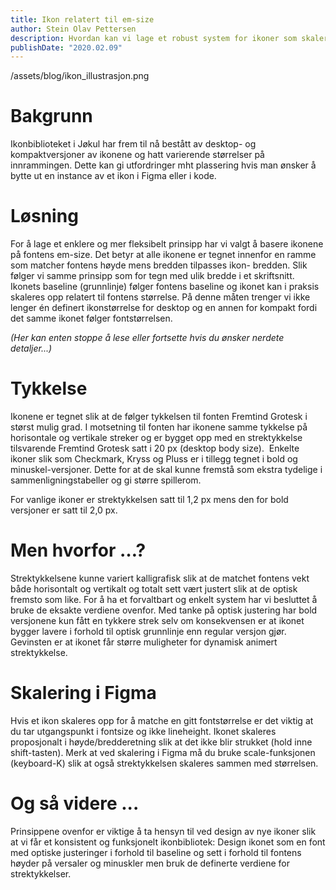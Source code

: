 ```yaml
---
title: Ikon relatert til em-size
author: Stein Olav Pettersen
description: Hvordan kan vi lage et robust system for ikoner som skalerer og er tilpasset Fremtinds typografi? 
publishDate: "2020.02.09"
---
```


/assets/blog/ikon_illustrasjon.png

# Bakgrunn

Ikonbiblioteket i Jøkul har frem til nå bestått av desktop- og kompaktversjoner av ikonene og hatt varierende størrelser på innrammingen. Dette kan gi utfordringer mht plassering hvis man ønsker å bytte ut en instance av et ikon i Figma eller i kode. 
# Løsning

For å lage et enklere og mer fleksibelt prinsipp har vi valgt å basere ikonene på fontens em-size. Det betyr at alle ikonene er tegnet innenfor en ramme som matcher fontens høyde mens bredden tilpasses ikon- bredden. Slik følger vi samme prinsipp som for tegn med ulik bredde i et skriftsnitt. Ikonets baseline (grunnlinje) følger fontens baseline og ikonet kan i praksis skaleres opp relatert til fontens størrelse. På denne måten trenger vi ikke lenger én definert ikonstørrelse for desktop og en annen for kompakt fordi det samme ikonet følger fontstørrelsen.

*(Her kan enten stoppe å lese eller fortsette hvis du ønsker nerdete detaljer...)*

# Tykkelse

Ikonene er tegnet slik at de følger tykkelsen til fonten Fremtind Grotesk i størst mulig grad. I motsetning til fonten har ikonene samme tykkelse på horisontale og vertikale streker og er bygget opp med en strektykkelse tilsvarende Fremtind Grotesk satt i 20 px (desktop body size).
 Enkelte ikoner slik som Checkmark, Kryss og Pluss er i tillegg tegnet i bold og minuskel-versjoner. Dette for at de skal kunne fremstå som ekstra tydelige i sammenligningstabeller og gi større spillerom.

For vanlige ikoner er strektykkelsen satt til 1,2 px mens den for bold versjoner er satt til 2,0 px. 

# Men hvorfor …?

Strektykkelsene kunne variert kalligrafisk slik at de matchet fontens vekt både horisontalt og vertikalt og totalt sett vært justert slik at de optisk fremsto som like. For å ha et forvaltbart og enkelt system har vi besluttet å bruke de eksakte verdiene ovenfor. 
Med tanke på optisk justering har bold versjonene kun fått en tykkere strek selv om konsekvensen er at ikonet bygger lavere i forhold til optisk grunnlinje enn regular versjon gjør. Gevinsten er at ikonet får større muligheter for dynamisk animert strektykkelse.

# Skalering i Figma

Hvis et ikon skaleres opp for å matche en gitt fontstørrelse er det viktig at du tar utgangspunkt i fontsize og ikke lineheight. Ikonet skaleres proposjonalt i høyde/bredderetning slik at det ikke blir strukket (hold inne shift-tasten). Merk at ved skalering i Figma må du bruke scale-funksjonen (keyboard-K) slik at også strektykkelsen skaleres sammen med størrelsen.

# Og så videre ...
Prinsippene ovenfor er viktige å ta hensyn til ved design av nye ikoner slik at vi får et konsistent og funksjonelt ikonbibliotek: Design ikonet som en font med optiske justeringer i forhold til baseline og sett i forhold til fontens høyder på versaler og minuskler men bruk de definerte verdiene for strektykkelser.
